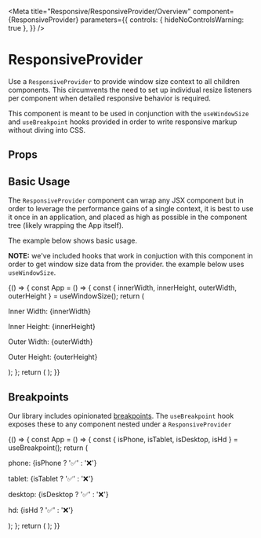 
<Meta
  title="Responsive/ResponsiveProvider/Overview"
  component={ResponsiveProvider}
  parameters={{
    controls: { hideNoControlsWarning: true },
  }}
/>

# ResponsiveProvider

Use a `ResponsiveProvider` to provide window size context to all children components. This circumvents the need
to set up individual resize listeners per component when detailed responsive behavior is required.

This component is meant to be used in conjunction with the `useWindowSize` and `useBreakpoint` hooks provided in order to write responsive
markup without diving into CSS.

## Props

<ArgsTable of={ResponsiveProvider} />

## Basic Usage

The `ResponsiveProvider` component can wrap any JSX component but in order to leverage the performance gains of a single context,
it is best to use it once in an application, and placed as high as possible in the component tree (likely wrapping the App itself).

The example below shows basic usage.

**NOTE:** we've included hooks that work in conjuction with this component in order to get
window size data from the provider. the example below uses `useWindowSize`.

<Canvas isExpanded>
  <Story name="Default">
    {() => {
      const App = () => {
        const { innerWidth, innerHeight, outerWidth, outerHeight } = useWindowSize();
        return (
          <Box childGap="md">
            <p>Inner Width: {innerWidth}</p>
            <p>Inner Height: {innerHeight}</p>
            <p>Outer Width: {outerWidth}</p>
            <p>Outer Height: {outerHeight}</p>
          </Box>
        );
      };     
      return (
        <ResponsiveProvider>
          <App />
        </ResponsiveProvider>
      );
    }}
  </Story>
</Canvas>

## Breakpoints

Our library includes opinionated [breakpoints](/?path=/docs/design-tokens-breakpoints--page). The `useBreakpoint` hook exposes
these to any component nested under a `ResponsiveProvider`

<Canvas isExpanded>
  <Story name="Breakpoints">
    {() => {
      const App = () => {
        const { isPhone, isTablet, isDesktop, isHd } = useBreakpoint();
        return (
          <Box childGap="md">
            <p>phone: {isPhone ? '✅' : '❌'}</p>
            <p>tablet: {isTablet ? '✅' : '❌'}</p>
            <p>desktop: {isDesktop ? '✅' : '❌'}</p>
            <p>hd: {isHd ? '✅' : '❌'}</p>
          </Box>
        );
      };     
      return (
        <ResponsiveProvider>
          <App />
        </ResponsiveProvider>
      );
    }}
  </Story>
</Canvas>



